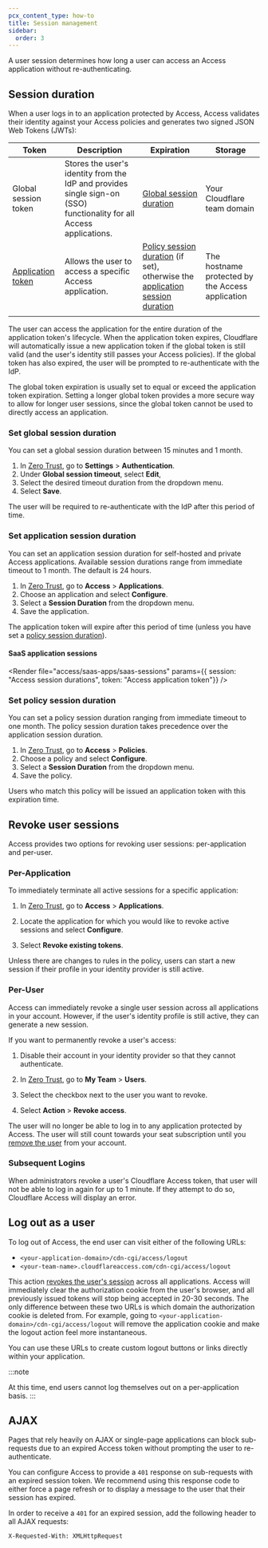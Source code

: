 ```yaml
---
pcx_content_type: how-to
title: Session management
sidebar:
  order: 3
---
```



A user session determines how long a user can access an Access application without re-authenticating.

## Session duration

When a user logs in to an application protected by Access, Access validates their identity against your Access policies and generates two signed JSON Web Tokens (JWTs):

| Token                                                                                 | Description                                                                                                          | Expiration                                                                                                                                        | Storage                                                                           |
| ------------------------------------------------------------------------------------- | -------------------------------------------------------------------------------------------------------------------- | ------------------------------------------------------------------------------------------------------------------------------------------------- | --------------------------------------------------------------------------------- |
| Global session token                                                                  | Stores the user's identity from the IdP and provides single sign-on (SSO) functionality for all Access applications. | [Global session duration](#set-global-session-duration)                                                                                           | Your Cloudflare <GlossaryTooltip term="team domain">team domain</GlossaryTooltip> |
| [Application token](/cloudflare-one/identity/authorization-cookie/application-token/) | Allows the user to access a specific Access application.                                                             | [Policy session duration](#set-policy-session-duration) (if set), otherwise the [application session duration](#set-application-session-duration) | The hostname protected by the Access application                                  |
|                                                                                       |                                                                                                                      |                                                                                                                                                   |                                                                                   |

The user can access the application for the entire duration of the application token's lifecycle. When the application token expires, Cloudflare will automatically issue a new application token if the global token is still valid (and the user's identity still passes your Access policies). If the global token has also expired, the user will be prompted to re-authenticate with the IdP.

The global token expiration is usually set to equal or exceed the application token expiration. Setting a longer global token provides a more secure way to allow for longer user sessions, since the global token cannot be used to directly access an application.

<Render file="access/one-time-pin-warning" />

### Set global session duration

You can set a global session duration between 15 minutes and 1 month.

1. In [Zero Trust](https://one.dash.cloudflare.com), go to **Settings** > **Authentication**.
2. Under **Global session timeout**, select **Edit**,
3. Select the desired timeout duration from the dropdown menu.
4. Select **Save**.

The user will be required to re-authenticate with the IdP after this period of time.

### Set application session duration

You can set an application session duration for self-hosted and private Access applications. Available session durations range from immediate timeout to 1 month. The default is 24 hours.

1. In [Zero Trust](https://one.dash.cloudflare.com), go to **Access** > **Applications**.
2. Choose an application and select **Configure**.
3. Select a **Session Duration** from the dropdown menu.
4. Save the application.

The application token will expire after this period of time (unless you have set a [policy session duration](#set-policy-session-duration)).

#### SaaS application sessions

<Render file="access/saas-apps/saas-sessions" params={{ session: "Access session durations", token: "Access application token"}} />

### Set policy session duration

You can set a policy session duration ranging from immediate timeout to one month. The policy session duration takes precedence over the application session duration.

1. In [Zero Trust](https://one.dash.cloudflare.com), go to **Access** > **Policies**.
2. Choose a policy and select **Configure**.
3. Select a **Session Duration** from the dropdown menu.
4. Save the policy.

Users who match this policy will be issued an application token with this expiration time.

## Revoke user sessions

Access provides two options for revoking user sessions: per-application and per-user.

### Per-Application

To immediately terminate all active sessions for a specific application:

1. In [Zero Trust](https://one.dash.cloudflare.com), go to **Access** > **Applications**.

2. Locate the application for which you would like to revoke active sessions and select **Configure**.

3. Select **Revoke existing tokens**.

Unless there are changes to rules in the policy, users can start a new session if their profile in your identity provider is still active.

### Per-User

Access can immediately revoke a single user session across all applications in your account. However, if the user's identity profile is still active, they can generate a new session.

If you want to permanently revoke a user's access:

1. Disable their account in your identity provider so that they cannot authenticate.

2. In [Zero Trust](https://one.dash.cloudflare.com), go to **My Team** > **Users**.

3. Select the checkbox next to the user you want to revoke.

4. Select **Action** > **Revoke access**.

The user will no longer be able to log in to any application protected by Access. The user will still count towards your seat subscription until you [remove the user](/cloudflare-one/identity/users/seat-management) from your account.

### Subsequent Logins

When administrators revoke a user's Cloudflare Access token, that user will not be able to log in again for up to 1 minute. If they attempt to do so, Cloudflare Access will display an error.

## Log out as a user

To log out of Access, the end user can visit either of the following URLs:

- `<your-application-domain>/cdn-cgi/access/logout`
- `<your-team-name>.cloudflareaccess.com/cdn-cgi/access/logout`

This action [revokes the user's session](#per-user) across all applications. Access will immediately clear the authorization cookie from the user's browser, and all previously issued tokens will stop being accepted in 20-30 seconds. The only difference between these two URLs is which domain the authorization cookie is deleted from. For example, going to `<your-application-domain>/cdn-cgi/access/logout` will remove the application cookie and make the logout action feel more instantaneous.

You can use these URLs to create custom logout buttons or links directly within your application.

:::note

At this time, end users cannot log themselves out on a per-application basis.
:::

## AJAX

Pages that rely heavily on AJAX or single-page applications can block sub-requests due to an expired Access token without prompting the user to re-authenticate.

You can configure Access to provide a `401` response on sub-requests with an expired session token. We recommend using this response code to either force a page refresh or to display a message to the user that their session has expired.

In order to receive a `401` for an expired session, add the following header to all AJAX requests:

`X-Requested-With: XMLHttpRequest`
